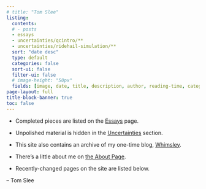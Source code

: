 ```yaml
---
# title: "Tom Slee"
listing:
  contents: 
  # - posts
  - essays
  - uncertainties/qcintro/**
  - uncertainties/ridehail-simulation/**
  sort: "date desc"
  type: default
  categories: false
  sort-ui: false
  filter-ui: false
  # image-height: "50px"
  fields: [image, date, title, description, author, reading-time, categories]
page-layout: full
title-block-banner: true
toc: false
---
```


-   Completed pieces are listed on the [Essays](essays.qmd) page.

-   Unpolished material is hidden in the [Uncertainties](uncertainties.qmd) section.

-   This site also contains an archive of my one-time blog, [Whimsley](blog.qmd).

-   There's a little about me on [the About Page](about.qmd).

-   Recently-changed pages on the site are listed below.

-- Tom Slee

